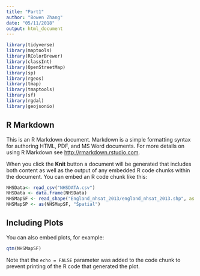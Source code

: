 ```yaml
---
title: "Part1"
author: "Bowen Zhang"
date: "05/11/2018"
output: html_document
---
```


```r
library(tidyverse)
library(maptools)
library(RColorBrewer)
library(classInt)
library(OpenStreetMap)
library(sp)
library(rgeos)
library(tmap)
library(tmaptools)
library(sf)
library(rgdal)
library(geojsonio)
```

## R Markdown

This is an R Markdown document. Markdown is a simple formatting syntax for authoring HTML, PDF, and MS Word documents. For more details on using R Markdown see <http://rmarkdown.rstudio.com>.

When you click the **Knit** button a document will be generated that includes both content as well as the output of any embedded R code chunks within the document. You can embed an R code chunk like this:

```r
NHSData<- read_csv("NHSDATA.csv")
NHSData <- data.frame(NHSData)
NHSMapSF <- read_shape("England_nhsat_2013/england_nhsat_2013.shp", as.sf = TRUE)
NHSMapSP <- as(NHSMapSF, "Spatial")
```

## Including Plots

You can also embed plots, for example:

```r
qtm(NHSMapSF)
```

Note that the `echo = FALSE` parameter was added to the code chunk to prevent printing of the R code that generated the plot.
